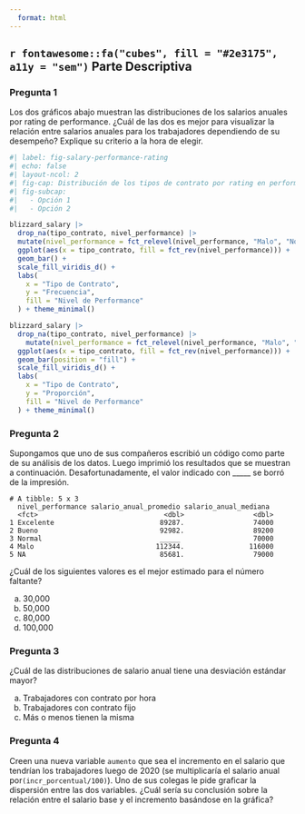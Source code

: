 ```yaml
---
  format: html
---
```

  
## `r fontawesome::fa("cubes", fill = "#2e3175", a11y = "sem")` Parte Descriptiva {#descriptiva}
  
### Pregunta 1


Los dos gráficos abajo muestran las distribuciones de los salarios anuales por rating de performance. ¿Cuál de las dos es mejor para visualizar la relación entre salarios anuales para los trabajadores dependiendo de su desempeño? Explique su criterio a la hora de elegir.

```r
#| label: fig-salary-performance-rating
#| echo: false
#| layout-ncol: 2
#| fig-cap: Distribución de los tipos de contrato por rating en performance
#| fig-subcap: 
#|   - Opción 1
#|   - Opción 2

blizzard_salary |>
  drop_na(tipo_contrato, nivel_performance) |>
  mutate(nivel_performance = fct_relevel(nivel_performance, "Malo", "Normal", "Bueno", "Excelente")) |>
  ggplot(aes(x = tipo_contrato, fill = fct_rev(nivel_performance))) +
  geom_bar() +
  scale_fill_viridis_d() +
  labs(
    x = "Tipo de Contrato",
    y = "Frecuencia",
    fill = "Nivel de Performance"
  ) + theme_minimal()

blizzard_salary |>
  drop_na(tipo_contrato, nivel_performance) |>
    mutate(nivel_performance = fct_relevel(nivel_performance, "Malo", "Normal", "Bueno", "Excelente")) |>
  ggplot(aes(x = tipo_contrato, fill = fct_rev(nivel_performance))) +
  geom_bar(position = "fill") +
  scale_fill_viridis_d() +
  labs(
    x = "Tipo de Contrato",
    y = "Proporción",
    fill = "Nivel de Performance"
  ) + theme_minimal()
```

### Pregunta 2

Supongamos que uno de sus compañeros escribió un código como parte de su análisis de los datos. Luego imprimió los resultados que se muestran a continuación. Desafortunadamente, el valor indicado con _____ se borró de la impresión.

```         
# A tibble: 5 x 3
  nivel_performance salario_anual_promedio salario_anual_mediana
  <fct>                               <dbl>                 <dbl>
1 Excelente                          89287.                 74000
2 Bueno                              92982.                 89200
3 Normal                             _____                  70000
4 Malo                              112344.                116000
5 NA                                 85681.                 79000
```

¿Cuál de los siguientes valores es el mejor estimado para el número faltante?

a.  30,000
b.  50,000
c.  80,000
d.  100,000

### Pregunta 3

¿Cuál de las distribuciones de salario anual tiene una desviación estándar mayor?

a.  Trabajadores con contrato por hora
b.  Trabajadores con contrato fijo
c.  Más o menos tienen la misma

### Pregunta 4

Creen una nueva variable `aumento` que sea el incremento en el salario que tendrían los trabajadores luego de 2020 (se multiplicaría el salario anual por`(incr_porcentual/100)`). Uno de sus colegas le pide graficar la dispersión entre las dos variables. ¿Cuál sería su conclusión sobre la relación entre el salario base y el incremento basándose en la gráfica?
